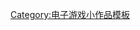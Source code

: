 {{asbox
| image     = Map marker icon – Nicolas Mollet – Video Games – Culture & Entertainment – Dark.png
| pix       = 32
| subject   = 
| qualifier = 与[[万代南梦宫娱乐|万代南梦宫]]有关
| category  = 万代南梦宫小作品
| tempsort  =  
| name      = Template:BandaiNamco-stub
}}<noinclude>
[[Category:电子游戏小作品模板]]
</noinclude>